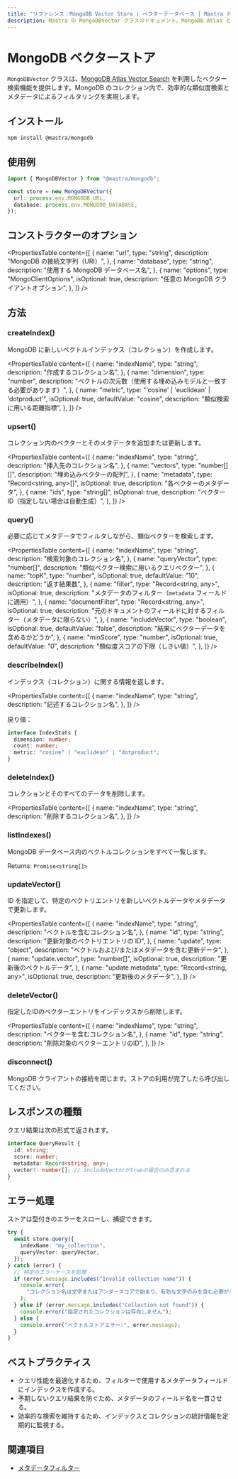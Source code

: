 ```yaml
---
title: "リファレンス：MongoDB Vector Store | ベクターデータベース | Mastra ドキュメント"
description: Mastra の MongoDBVector クラスのドキュメント。MongoDB Atlas と Atlas Vector Search を用いたベクトル検索を提供します。
---
```


# MongoDB ベクターストア

`MongoDBVector` クラスは、[MongoDB Atlas Vector Search](https://www.mongodb.com/docs/atlas/atlas-vector-search/) を利用したベクター検索機能を提供します。MongoDB のコレクション内で、効率的な類似度検索とメタデータによるフィルタリングを実現します。

## インストール

```bash copy
npm install @mastra/mongodb
```


## 使用例

```typescript copy showLineNumbers
import { MongoDBVector } from "@mastra/mongodb";

const store = new MongoDBVector({
  url: process.env.MONGODB_URL,
  database: process.env.MONGODB_DATABASE,
});
```


## コンストラクターのオプション

<PropertiesTable
  content={[
    {
      name: "url",
      type: "string",
      description: "MongoDB の接続文字列（URI）",
    },
    {
      name: "database",
      type: "string",
      description: "使用する MongoDB データベース名",
    },
    {
      name: "options",
      type: "MongoClientOptions",
      isOptional: true,
      description: "任意の MongoDB クライアントオプション",
    },
  ]}
/>

## 方法

### createIndex()

MongoDB に新しいベクトルインデックス（コレクション）を作成します。

<PropertiesTable
  content={[
    {
      name: "indexName",
      type: "string",
      description: "作成するコレクション名",
    },
    {
      name: "dimension",
      type: "number",
      description: "ベクトルの次元数（使用する埋め込みモデルと一致する必要があります）",
    },
    {
      name: "metric",
      type: "'cosine' | 'euclidean' | 'dotproduct'",
      isOptional: true,
      defaultValue: "cosine",
      description: "類似検索に用いる距離指標",
    },
  ]}
/>

### upsert()

コレクション内のベクターとそのメタデータを追加または更新します。

<PropertiesTable
  content={[
    {
      name: "indexName",
      type: "string",
      description: "挿入先のコレクション名",
    },
    {
      name: "vectors",
      type: "number[][]",
      description: "埋め込みベクターの配列",
    },
    {
      name: "metadata",
      type: "Record<string, any>[]",
      isOptional: true,
      description: "各ベクターのメタデータ",
    },
    {
      name: "ids",
      type: "string[]",
      isOptional: true,
      description: "ベクターID（指定しない場合は自動生成）",
    },
  ]}
/>

### query()

必要に応じてメタデータでフィルタしながら、類似ベクターを検索します。

<PropertiesTable
  content={[
    {
      name: "indexName",
      type: "string",
      description: "検索対象のコレクション名",
    },
    {
      name: "queryVector",
      type: "number[]",
      description: "類似ベクター検索に用いるクエリベクター",
    },
    {
      name: "topK",
      type: "number",
      isOptional: true,
      defaultValue: "10",
      description: "返す結果数",
    },
    {
      name: "filter",
      type: "Record<string, any>",
      isOptional: true,
      description: "メタデータのフィルター（`metadata` フィールドに適用）",
    },
    {
      name: "documentFilter",
      type: "Record<string, any>",
      isOptional: true,
      description: "元のドキュメントのフィールドに対するフィルター（メタデータに限らない）",
    },
    {
      name: "includeVector",
      type: "boolean",
      isOptional: true,
      defaultValue: "false",
      description: "結果にベクターデータを含めるかどうか",
    },
    {
      name: "minScore",
      type: "number",
      isOptional: true,
      defaultValue: "0",
      description: "類似度スコアの下限（しきい値）",
    },
  ]}
/>

### describeIndex()

インデックス（コレクション）に関する情報を返します。

<PropertiesTable
  content={[
{
  name: "indexName",
  type: "string",
  description: "記述するコレクション名",
},
]}
/>

戻り値：

```typescript copy
interface IndexStats {
  dimension: number;
  count: number;
  metric: "cosine" | "euclidean" | "dotproduct";
}
```


### deleteIndex()

コレクションとそのすべてのデータを削除します。

<PropertiesTable
  content={[
    {
      name: "indexName",
      type: "string",
      description: "削除するコレクション名",
    },
  ]}
/>

### listIndexes()

MongoDB データベース内のベクトルコレクションをすべて一覧します。

Returns: `Promise<string[]>`

### updateVector()

ID を指定して、特定のベクトリエントリを新しいベクトルデータやメタデータで更新します。

<PropertiesTable
  content={[
    {
      name: "indexName",
      type: "string",
      description: "ベクトルを含むコレクション名",
    },
    {
      name: "id",
      type: "string",
      description: "更新対象のベクトリエントリの ID",
    },
    {
      name: "update",
      type: "object",
      description: "ベクトルおよび/またはメタデータを含む更新データ",
    },
    {
      name: "update.vector",
      type: "number[]",
      isOptional: true,
      description: "更新後のベクトルデータ",
    },
    {
      name: "update.metadata",
      type: "Record<string, any>",
      isOptional: true,
      description: "更新後のメタデータ",
    },
  ]}
/>

### deleteVector()

指定したIDのベクターエントリをインデックスから削除します。

<PropertiesTable
  content={[
    {
      name: "indexName",
      type: "string",
      description: "ベクターを含むコレクション名",
    },
    {
      name: "id",
      type: "string",
      description: "削除対象のベクターエントリのID",
    },
  ]}
/>

### disconnect()

MongoDB クライアントの接続を閉じます。ストアの利用が完了したら呼び出してください。

## レスポンスの種類

クエリ結果は次の形式で返されます。

```typescript copy
interface QueryResult {
  id: string;
  score: number;
  metadata: Record<string, any>;
  vector?: number[]; // includeVectorがtrueの場合のみ含まれる
}
```


## エラー処理

ストアは型付きのエラーをスローし、捕捉できます。

```typescript copy
try {
  await store.query({
    indexName: "my_collection",
    queryVector: queryVector,
  });
} catch (error) {
  // 特定のエラーケースを処理
  if (error.message.includes("Invalid collection name")) {
    console.error(
      "コレクション名は文字またはアンダースコアで始まり、有効な文字のみを含む必要があります。",
    );
  } else if (error.message.includes("Collection not found")) {
    console.error("指定されたコレクションは存在しません");
  } else {
    console.error("ベクトルストアエラー:", error.message);
  }
}
```


## ベストプラクティス

- クエリ性能を最適化するため、フィルターで使用するメタデータフィールドにインデックスを作成する。
- 予期しないクエリ結果を防ぐため、メタデータのフィールド名を一貫させる。
- 効率的な検索を維持するため、インデックスとコレクションの統計情報を定期的に監視する。

## 関連項目

- [メタデータフィルター](../rag/metadata-filters)